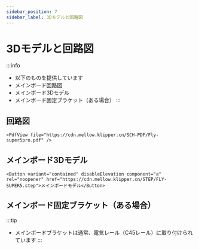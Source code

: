```yaml
---
sidebar_position: 7
sidebar_label: 3Dモデルと回路図
---
```


# 3Dモデルと回路図

:::info
* 以下のものを提供しています
* メインボード回路図
* メインボード3Dモデル
* メインボード固定ブラケット（ある場合）
:::

## 回路図

    <PdfView file="https://cdn.mellow.klipper.cn/SCH-PDF/Fly-super5pro.pdf" />


## メインボード3Dモデル

    <Button variant="contained" disableElevation component="a" rel="noopener" href="https://cdn.mellow.klipper.cn/STEP/FLY-SUPER5.step">メインボードモデル</Button>


## メインボード固定ブラケット（ある場合）

:::tip
* メインボードブラケットは通常、電気レール（C45レール）に取り付けられています
:::
